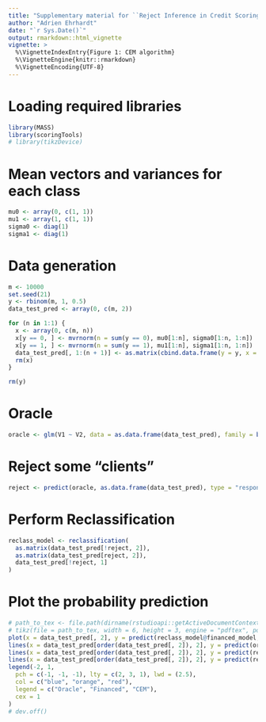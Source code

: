 ```yaml
---
title: "Supplementary material for ``Reject Inference in Credit Scoring: a rationale review'': Figure 1"
author: "Adrien Ehrhardt"
date: "`r Sys.Date()`"
output: rmarkdown::html_vignette
vignette: >
  %\VignetteIndexEntry{Figure 1: CEM algorithm}
  %\VignetteEngine{knitr::rmarkdown}
  %\VignetteEncoding{UTF-8}
---
```


# Loading required libraries

```r
library(MASS)
library(scoringTools)
# library(tikzDevice)
```

# Mean vectors and variances for each class

```r
mu0 <- array(0, c(1, 1))
mu1 <- array(1, c(1, 1))
sigma0 <- diag(1)
sigma1 <- diag(1)
```

# Data generation

```r
m <- 10000
set.seed(21)
y <- rbinom(m, 1, 0.5)
data_test_pred <- array(0, c(m, 2))

for (n in 1:1) {
  x <- array(0, c(m, n))
  x[y == 0, ] <- mvrnorm(n = sum(y == 0), mu0[1:n], sigma0[1:n, 1:n])
  x[y == 1, ] <- mvrnorm(n = sum(y == 1), mu1[1:n], sigma1[1:n, 1:n])
  data_test_pred[, 1:(n + 1)] <- as.matrix(cbind.data.frame(y = y, x = x))
  rm(x)
}

rm(y)
```

# Oracle

```r
oracle <- glm(V1 ~ V2, data = as.data.frame(data_test_pred), family = binomial(link = "logit"))
```

# Reject some "clients"

```r
reject <- predict(oracle, as.data.frame(data_test_pred), type = "response") < 0.3
```

# Perform Reclassification

```r
reclass_model <- reclassification(
  as.matrix(data_test_pred[!reject, 2]),
  as.matrix(data_test_pred[reject, 2]),
  data_test_pred[!reject, 1]
)
```

# Plot the probability prediction

```r
# path_to_tex <- file.path(dirname(rstudioapi::getActiveDocumentContext()$path), "../TEX_CODE/biais_CEM.tex")
# tikz(file = path_to_tex, width = 6, height = 3, engine = "pdftex", pointsize = 14)
plot(x = data_test_pred[, 2], y = predict(reclass_model@financed_model, data.frame(x = data_test_pred[, 2]), type = "response"), type = "n", ylab = "$p(1 \\mid x)$", xlab = "Feature $x$", xlim = c(-2, 4))
lines(x = data_test_pred[order(data_test_pred[, 2]), 2], y = predict(oracle, data.frame(V2 = data_test_pred[order(data_test_pred[, 2]), 2]), type = "response"), col = "blue", lwd = 5, lty = 2)
lines(x = data_test_pred[order(data_test_pred[, 2]), 2], y = predict(reclass_model@financed_model, data.frame(x = data_test_pred[order(data_test_pred[, 2]), 2]), type = "response"), col = "orange", lwd = 5, lty = 3)
lines(x = data_test_pred[order(data_test_pred[, 2]), 2], y = predict(reclass_model@infered_model, data.frame(x = data_test_pred[order(data_test_pred[, 2]), 2]), type = "response"), col = "red", lwd = 3.5)
legend(-2, 1,
  pch = c(-1, -1, -1), lty = c(2, 3, 1), lwd = (2.5),
  col = c("blue", "orange", "red"),
  legend = c("Oracle", "Financed", "CEM"),
  cex = 1
)
# dev.off()
```
